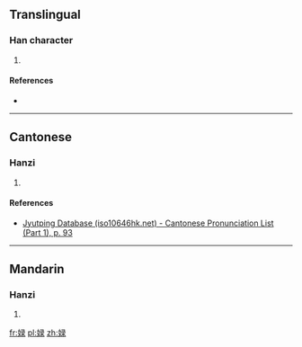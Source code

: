 ==Translingual==

===Han character===
{{Han char|rn=38|rad=女|as=07|sn=10|four=|canj=女弓一水 (VNME), X女弓一水 (XVNME)|ids=⿰女录}}

# {{defn|Han|sort=女07}}

====References====
* {{Han ref|kx=0263.430|dkj=06378|dj=0530.280|hdz=21062.050|uh=5A3D|ud=23101}}

----

==Cantonese==

===Hanzi===
{{yue-hanzi|jyut=[[luk6]]|y=luk6}}

# {{defn|lang=yue|sort=女07}}

====References====
* [http://www.iso10646hk.net/jp/document/download.jsp Jyutping Database (iso10646hk.net) - Cantonese Pronunciation List (Part 1), p. 93]

----

==Mandarin==

===Hanzi===
{{cmn-hanzi|pin=[[lù]] ([[lu4]])|wg=lu<sup>4</sup>}}

# {{defn|lang=cmn|sort=女07}}

[[fr:娽]]
[[pl:娽]]
[[zh:娽]]